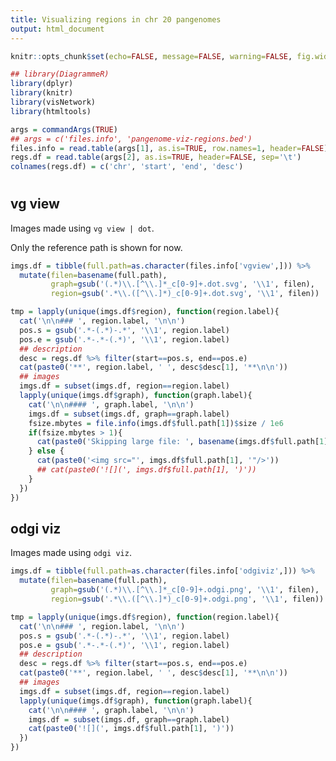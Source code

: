 ```yaml
---
title: Visualizing regions in chr 20 pangenomes
output: html_document
---
```


```r
knitr::opts_chunk$set(echo=FALSE, message=FALSE, warning=FALSE, fig.width=10)
```

```r
## library(DiagrammeR)
library(dplyr)
library(knitr)
library(visNetwork)
library(htmltools)
```

```r
args = commandArgs(TRUE)
## args = c('files.info', 'pangenome-viz-regions.bed')
files.info = read.table(args[1], as.is=TRUE, row.names=1, header=FALSE)
regs.df = read.table(args[2], as.is=TRUE, header=FALSE, sep='\t')
colnames(regs.df) = c('chr', 'start', 'end', 'desc')
```

# {.tabset}

## vg view {.tabset .vgview}

Images made using `vg view | dot`. 

Only the reference path is shown for now.

```r
imgs.df = tibble(full.path=as.character(files.info['vgview',])) %>%
  mutate(filen=basename(full.path),
         graph=gsub('(.*)\\.[^\\.]*_c[0-9]+.dot.svg', '\\1', filen),
         region=gsub('.*\\.([^\\.]*)_c[0-9]+.dot.svg', '\\1', filen))

tmp = lapply(unique(imgs.df$region), function(region.label){
  cat('\n\n### ', region.label, '\n\n')
  pos.s = gsub('.*-(.*)-.*', '\\1', region.label)
  pos.e = gsub('.*-.*-(.*)', '\\1', region.label)
  ## description
  desc = regs.df %>% filter(start==pos.s, end==pos.e)
  cat(paste0('**', region.label, ' ', desc$desc[1], '**\n\n'))
  ## images
  imgs.df = subset(imgs.df, region==region.label)
  lapply(unique(imgs.df$graph), function(graph.label){
    cat('\n\n#### ', graph.label, '\n\n')
    imgs.df = subset(imgs.df, graph==graph.label)
    fsize.mbytes = file.info(imgs.df$full.path[1])$size / 1e6
    if(fsize.mbytes > 1){
      cat(paste0('Skipping large file: ', basename(imgs.df$full.path[1]), ' (', round(fsize.mbytes, 2), ' Mbytes)'))
    } else {
      cat(paste0('<img src="', imgs.df$full.path[1], '"/>'))
      ## cat(paste0('![](', imgs.df$full.path[1], ')'))
    }
  })
})
```

## odgi viz {.tabset}

Images made using `odgi viz`. 

```r
imgs.df = tibble(full.path=as.character(files.info['odgiviz',])) %>%
  mutate(filen=basename(full.path),
         graph=gsub('(.*)\\.[^\\.]*_c[0-9]+.odgi.png', '\\1', filen),
         region=gsub('.*\\.([^\\.]*)_c[0-9]+.odgi.png', '\\1', filen))

tmp = lapply(unique(imgs.df$region), function(region.label){
  cat('\n\n### ', region.label, '\n\n')
  pos.s = gsub('.*-(.*)-.*', '\\1', region.label)
  pos.e = gsub('.*-.*-(.*)', '\\1', region.label)
  ## description
  desc = regs.df %>% filter(start==pos.s, end==pos.e)
  cat(paste0('**', region.label, ' ', desc$desc[1], '**\n\n'))
  ## images
  imgs.df = subset(imgs.df, region==region.label)
  lapply(unique(imgs.df$graph), function(graph.label){
    cat('\n\n#### ', graph.label, '\n\n')
    imgs.df = subset(imgs.df, graph==graph.label)
    cat(paste0('![](', imgs.df$full.path[1], ')'))
  })
})
```

<style>
.vgview img {
  height: 300px;
  max-width: 1000%;
}

.main-container {
  margin-left: 10px;
}
</style>
